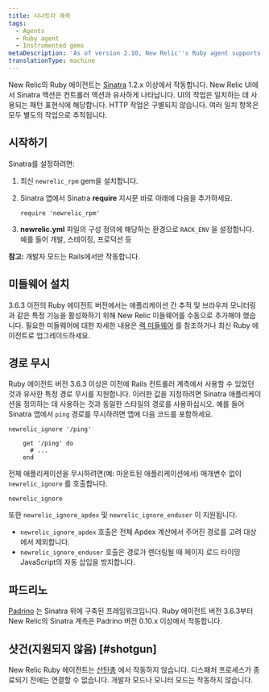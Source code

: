 ```yaml
---
title: 시나트라 계측
tags:
  - Agents
  - Ruby agent
  - Instrumented gems
metaDescription: 'As of version 2.10, New Relic''s Ruby agent supports Sinatra 1.2.x or higher.'
translationType: machine
---
```


New Relic의 Ruby 에이전트는 [Sinatra](http://www.sinatrarb.com/) 1.2.x 이상에서 작동합니다. New Relic UI에서 Sinatra 액션은 컨트롤러 액션과 유사하게 나타납니다. UI의 작업은 일치하는 데 사용되는 패턴 표현식에 해당합니다. HTTP 작업은 구별되지 않습니다. 여러 일치 항목은 모두 별도의 작업으로 추적됩니다.

## 시작하기

Sinatra를 설정하려면:

1. 최신 `newrelic_rpm` gem을 설치합니다.

2. Sinatra 앱에서 Sinatra **require** 지시문 바로 아래에 다음을 추가하세요.

   ```
   require 'newrelic_rpm'
   ```

3. **newrelic.yml** 파일의 구성 정의에 해당하는 환경으로 `RACK_ENV` 을 설정합니다. 예를 들어 개발, 스테이징, 프로덕션 등

**참고:** 개발자 모드는 Rails에서만 작동합니다.

## 미들웨어 설치

3.6.3 이전의 Ruby 에이전트 버전에서는 애플리케이션 간 추적 및 브라우저 모니터링과 같은 특정 기능을 활성화하기 위해 New Relic 미들웨어를 수동으로 추가해야 했습니다. 필요한 미들웨어에 대한 자세한 내용은 [랙 미들웨어](/docs/ruby/rack-middlewares) 를 참조하거나 최신 Ruby 에이전트로 업그레이드하세요.

## 경로 무시

Ruby 에이전트 버전 3.6.3 이상은 이전에 Rails 컨트롤러 계측에서 사용할 수 있었던 것과 유사한 특정 경로 무시를 지원합니다. 이러한 값을 지정하려면 Sinatra 애플리케이션을 정의하는 데 사용하는 것과 동일한 스타일의 경로를 사용하십시오. 예를 들어 Sinatra 앱에서 `ping` 경로를 무시하려면 앱에 다음 코드를 포함하세요.

```
newrelic_ignore '/ping'

    get '/ping' do
      # ...
    end
```

전체 애플리케이션을 무시하려면(예: 마운트된 애플리케이션에서) 매개변수 없이 `newrelic_ignore` 를 호출합니다.

```
newrelic_ignore
```

또한 `newrelic_ignore_apdex` 및 `newrelic_ignore_enduser` 이 지원됩니다.

* `newrelic_ignore_apdex` 호출은 전체 Apdex 계산에서 주어진 경로를 고려 대상에서 제외합니다.
* `newrelic_ignore_enduser` 호출은 경로가 렌더링될 때 페이지 로드 타이밍 JavaScript의 자동 삽입을 방지합니다.

## 파드리노

[Padrino](http://www.padrinorb.com/ "링크가 새 창에서 열립니다.") 는 Sinatra 위에 구축된 프레임워크입니다. Ruby 에이전트 버전 3.6.3부터 New Relic의 Sinatra 계측은 Padrino 버전 0.10.x 이상에서 작동합니다.

## 샷건(지원되지 않음) [#shotgun]

New Relic Ruby 에이전트는 [산탄총](http://rubygems.org/gems/shotgun "링크가 새 창에서 열립니다.") 에서 작동하지 않습니다. 디스패처 프로세스가 종료되기 전에는 연결할 수 없습니다. 개발자 모드나 모니터 모드는 작동하지 않습니다.